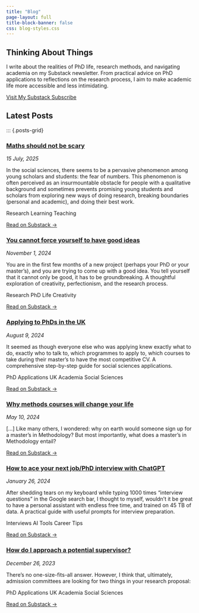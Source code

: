 ```yaml
---
title: "Blog"
page-layout: full
title-block-banner: false
css: blog-styles.css
---
```


::: {.hero-section}
# Thinking About Things

I write about the realities of PhD life, research methods, and navigating academia on my Substack newsletter. From practical advice on PhD applications to reflections on the research process, I aim to make academic life more accessible and less intimidating.

<div class="cta-buttons">
  <a href="https://elenapro.substack.com" class="btn btn-primary" target="_blank">
    <i class="bi bi-substack"></i> Visit My Substack
  </a>
  <a href="https://elenapro.substack.com/subscribe" class="btn btn-outline" target="_blank">
    <i class="bi bi-envelope"></i> Subscribe
  </a>
</div>
:::

## Latest Posts



::: {.posts-grid}

::: {.post-card}
### [Maths should not be scary](https://open.substack.com/pub/elenapro/p/maths-should-not-be-scary?r=2zzxdw&utm_campaign=post&utm_medium=web&showWelcomeOnShare=true)
*15 July, 2025*

In the social sciences, there seems to be a pervasive phenomenon among young scholars and students: the fear of numbers. This phenomenon is often perceived as an insurmountable obstacle for people with a qualitative background and sometimes prevents promising young students and scholars from exploring new ways of doing research, breaking boundaries (personal and academic), and doing their best work.

::: {.post-tags}
<span class="tag">Research</span>
<span class="tag">Learning</span>
<span class="tag">Teaching</span>
:::

[Read on Substack →](https://elenapro.substack.com/p/you-cannot-force-yourself-to-have){.read-more target="_blank"}
:::

::: {.post-card}
### [You cannot force yourself to have good ideas](https://elenapro.substack.com/p/you-cannot-force-yourself-to-have)
*November 1, 2024*

You are in the first few months of a new project (perhaps your PhD or your master's), and you are trying to come up with a good idea. You tell yourself that it cannot only be good, it has to be groundbreaking. A thoughtful exploration of creativity, perfectionism, and the research process.

::: {.post-tags}
<span class="tag">Research</span>
<span class="tag">PhD Life</span>
<span class="tag">Creativity</span>
:::

[Read on Substack →](https://elenapro.substack.com/p/you-cannot-force-yourself-to-have){.read-more target="_blank"}
:::

::: {.post-card}
### [Applying to PhDs in the UK](https://elenapro.substack.com/p/applying-to-phds-in-the-uk)
*August 9, 2024*

It seemed as though everyone else who was applying knew exactly what to do, exactly who to talk to, which programmes to apply to, which courses to take during their master's to have the most competitive CV. A comprehensive step-by-step guide for social sciences applications.

::: {.post-tags}
<span class="tag">PhD Applications</span>
<span class="tag">UK Academia</span>
<span class="tag">Social Sciences</span>
:::

[Read on Substack →](https://elenapro.substack.com/p/applying-to-phds-in-the-uk){.read-more target="_blank"}
:::

::: {.post-card}
### [Why methods courses will change your life](https://substack.com/home/post/p-142970931)
*May 10, 2024*

[...] Like many others, I wondered: why on earth would someone sign up for a master’s in Methodology? But most importantly, what does a master’s in Methodology entail?


[Read on Substack →](https://substack.com/home/post/p-142970931){.read-more target="_blank"}
:::

::: {.post-card}
### [How to ace your next job/PhD interview with ChatGPT](https://elenapro.substack.com/p/how-to-ace-your-next-jobphd-interview)
*January 26, 2024*

After shedding tears on my keyboard while typing 1000 times "interview questions" in the Google search bar, I thought to myself, wouldn't it be great to have a personal assistant with endless free time, and trained on 45 TB of data. A practical guide with useful prompts for interview preparation.

::: {.post-tags}
<span class="tag">Interviews</span>
<span class="tag">AI Tools</span>
<span class="tag">Career Tips</span>
:::

[Read on Substack →](https://elenapro.substack.com/p/how-to-ace-your-next-jobphd-interview){.read-more target="_blank"}
:::



::: {.post-card}
### [How do I approach a potential supervisor?](https://substack.com/home/post/p-139819310)
*December 26, 2023*

There's no one-size-fits-all answer. However, I think that, ultimately, admission committees are looking for two things in your research proposal:

::: {.post-tags}
<span class="tag">PhD Applications</span>
<span class="tag">UK Academia</span>
<span class="tag">Social Sciences</span>
:::

[Read on Substack →](https://substack.com/home/post/p-139819310){.read-more target="_blank"}
:::





